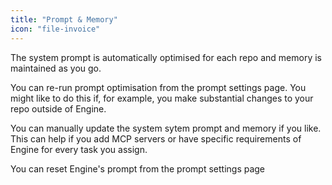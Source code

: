 ```yaml
---
title: "Prompt & Memory"
icon: "file-invoice"
---
```


The system prompt is automatically optimised for each repo and memory is maintained as you go.

You can re-run prompt optimisation from the prompt settings page. You might like to do this if, for example, you make substantial changes to your repo outside of Engine.

You can manually update the system sytem prompt and memory if you like. This can help if you add MCP servers or have specific requirements of Engine for every task you assign.

<Info>
  You can reset Engine's prompt from the prompt settings page
</Info>